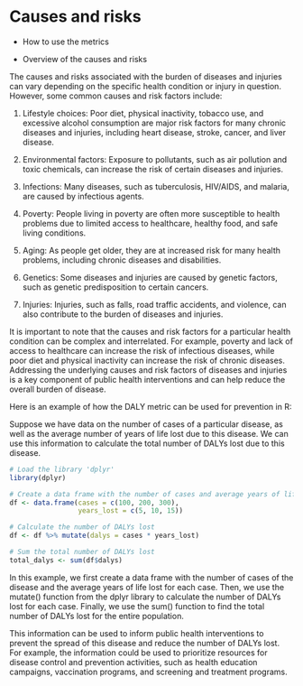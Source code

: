 # Causes and risks {#sec-ch13Causes}

-   How to use the metrics

-   Overview of the causes and risks

The causes and risks associated with the burden of diseases and injuries can vary depending on the specific health condition or injury in question. However, some common causes and risk factors include:

1.  Lifestyle choices: Poor diet, physical inactivity, tobacco use, and excessive alcohol consumption are major risk factors for many chronic diseases and injuries, including heart disease, stroke, cancer, and liver disease.

2.  Environmental factors: Exposure to pollutants, such as air pollution and toxic chemicals, can increase the risk of certain diseases and injuries.

3.  Infections: Many diseases, such as tuberculosis, HIV/AIDS, and malaria, are caused by infectious agents.

4.  Poverty: People living in poverty are often more susceptible to health problems due to limited access to healthcare, healthy food, and safe living conditions.

5.  Aging: As people get older, they are at increased risk for many health problems, including chronic diseases and disabilities.

6.  Genetics: Some diseases and injuries are caused by genetic factors, such as genetic predisposition to certain cancers.

7.  Injuries: Injuries, such as falls, road traffic accidents, and violence, can also contribute to the burden of diseases and injuries.

It is important to note that the causes and risk factors for a particular health condition can be complex and interrelated. For example, poverty and lack of access to healthcare can increase the risk of infectious diseases, while poor diet and physical inactivity can increase the risk of chronic diseases. Addressing the underlying causes and risk factors of diseases and injuries is a key component of public health interventions and can help reduce the overall burden of disease.

Here is an example of how the DALY metric can be used for prevention in R:

Suppose we have data on the number of cases of a particular disease, as well as the average number of years of life lost due to this disease. We can use this information to calculate the total number of DALYs lost due to this disease.

```r
# Load the library 'dplyr'
library(dplyr)

# Create a data frame with the number of cases and average years of life lost
df <- data.frame(cases = c(100, 200, 300),
                 years_lost = c(5, 10, 15))

# Calculate the number of DALYs lost
df <- df %>% mutate(dalys = cases * years_lost)

# Sum the total number of DALYs lost
total_dalys <- sum(df$dalys)

```

In this example, we first create a data frame with the number of cases of the disease and the average years of life lost for each case. Then, we use the mutate() function from the dplyr library to calculate the number of DALYs lost for each case. Finally, we use the sum() function to find the total number of DALYs lost for the entire population.

This information can be used to inform public health interventions to prevent the spread of this disease and reduce the number of DALYs lost. For example, the information could be used to prioritize resources for disease control and prevention activities, such as health education campaigns, vaccination programs, and screening and treatment programs.

